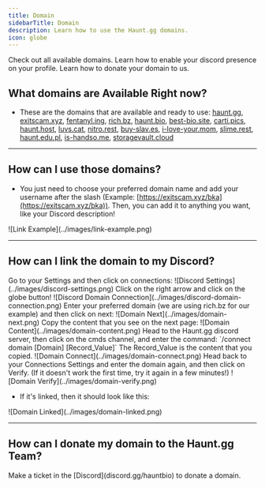 ---
title: Domain
sidebarTitle: Domain
description: Learn how to use the Haunt.gg domains.
icon: globe
---

<div className="mobile-only">
<Card title="Available Domains" icon="circle-1" href="../guides/domain#what-domains-are-available-right-now%3F" horizontal>
Check out all available domains.
</Card>

<Card title="Link the Domain(s) to your Discord Account" icon="circle-2" href="../guides/domain#how-can-i-link-the-domain-to-my-discord%3F" horizontal>
Learn how to enable your discord presence on your profile.
</Card>

<Card title="Donate Domain" icon="circle-3" href="../guides/domain#how-can-i-donate-my-domain-to-the-haunt-gg-team%3F" horizontal>
Learn how to donate your domain to us.
</Card>
</div>

## What domains are Available Right now?

- These are the domains that are available and ready to use: [haunt.gg](https://haunt.gg/), [exitscam.xyz](https://exitscam.xyz/), [fentanyl.ing](https://fentanyl.ing/), [rich.bz](https://rich.bz/), [haunt.bio](https://haunt.bio/), [best-bio.site](https://best-bio.site/), [carti.pics](https://carti.pics/), [haunt.host](https://haunt.host/), [luvs.cat](https://luvs.cat/), [nitro.rest](https://nitro.rest/), [buy-slav.es](https://buy-slav.es/), [i-love-your.mom](https://i-love-your.mom/), [slime.rest](https://slime.rest/), [haunt.edu.pl](https://haunt.edu.pl/), [is-handso.me](https://is-handso.me/), [storagevault.cloud](https://storagevault.cloud/)

---

## How can I use those domains?

- You just need to choose your preferred domain name and add your username after the slash (Example: [https://exitscam.xyz/bka](https://exitscam.xyz/bka)). Then, you can add it to anything you want, like your Discord description!

<Frame>
    ![Link Example](../images/link-example.png)
</Frame>

---

## How can I link the domain to my Discord?

<Steps>
    <Step title="Go to your Discord Settings">
        Go to your Settings and then click on connections:
        <Frame>
            ![Discord Settings](../images/discord-settings.png)
        </Frame>
    </Step>
    <Step title="Add a Domain Connection">
        Click on the right arrow and click on the globe button!
        <Frame>
            ![Discord Domain Connection](../images/discord-domain-connection.png)
        </Frame>
    </Step>
    <Step title="Enter the Domain that you want">
        Enter your preferred domain (we are using rich.bz for our example) and then click on next:
        <Frame>
            ![Domain Next](../images/domain-next.png)
        </Frame>
    </Step>
    <Step title="Copy the Content">
        Copy the content that you see on the next page:
        <Frame>
            ![Domain Content](../images/domain-content.png)
        </Frame>
    </Step>
    <Step title="Head to the Haunt.gg Discord">
        Head to the Haunt.gg discord server, then click on the cmds channel, and enter the command: `/connect domain [Domain] [Record_Value]` The Record_Value is the content that you copied.
        <Frame>
            ![Domain Connect](../images/domain-connect.png)
        </Frame>
    </Step>
    <Step title="Head back to your Settings">
        Head back to your Connections Settings and enter the domain again, and then click on Verify. (If it doesn't work the first time, try it again in a few minutes!) 
        <Frame>
            ![Domain Verify](../images/domain-verify.png)
        </Frame>
    </Step>
</Steps>

- If it's linked, then it should look like this:

<Frame>
    ![Domain Linked](../images/domain-linked.png)
</Frame>

---

## How can I donate my domain to the Haunt.gg Team?

<Note>
   Make a ticket in the [Discord](discord.gg/hauntbio) to donate a domain.
</Note>
